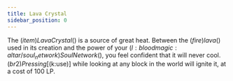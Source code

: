 ```yaml
---
title: Lava Crystal
sidebar_position: 0
---
```



The $(item)Lava Crystal$() is a source of great heat. Between the $(fire)lava$() used in its creation and the power of your $(l:bloodmagic:altar/soul_network)Soul Network$(), you feel confident that it will never cool.$(br2) Pressing [$(k:use)] while looking at any block in the world will ignite it, at a cost of 100 LP.

